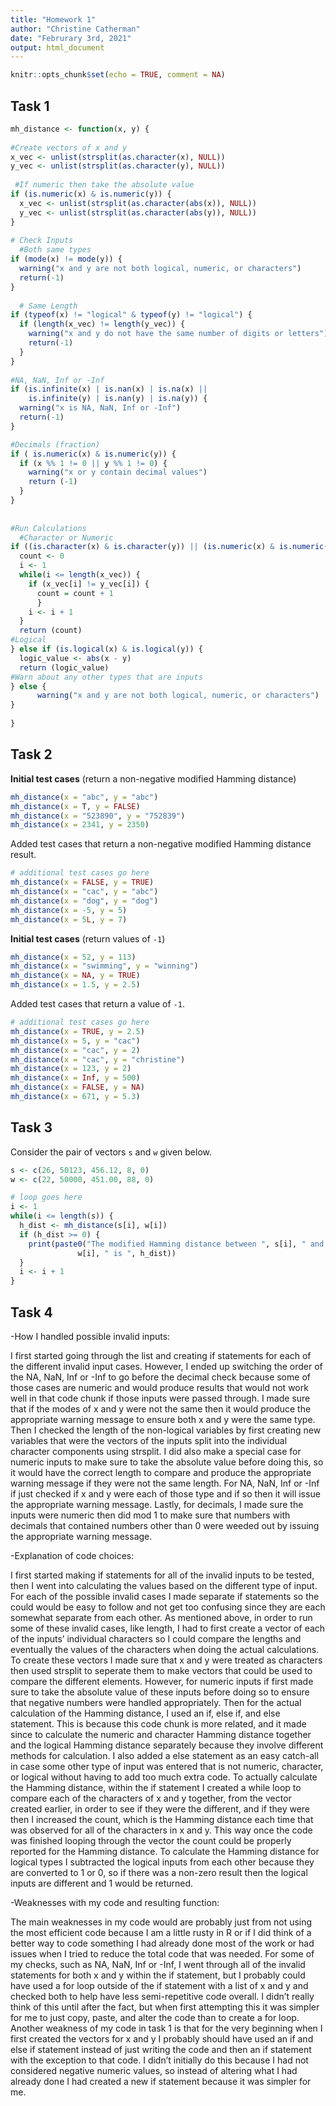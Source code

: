 ```yaml
---
title: "Homework 1"
author: "Christine Catherman"
date: "Februrary 3rd, 2021"
output: html_document
---
```


```r
knitr::opts_chunk$set(echo = TRUE, comment = NA)
```

## Task 1

```r
mh_distance <- function(x, y) {
  
#Create vectors of x and y
x_vec <- unlist(strsplit(as.character(x), NULL))
y_vec <- unlist(strsplit(as.character(y), NULL))
  
 #If numeric then take the absolute value
if (is.numeric(x) & is.numeric(y)) {
  x_vec <- unlist(strsplit(as.character(abs(x)), NULL))
  y_vec <- unlist(strsplit(as.character(abs(y)), NULL))
}
  
# Check Inputs
  #Both same types
if (mode(x) != mode(y)) {
  warning("x and y are not both logical, numeric, or characters")
  return(-1)
}
  
  # Same Length
if (typeof(x) != "logical" & typeof(y) != "logical") {
  if (length(x_vec) != length(y_vec)) {
    warning("x and y do not have the same number of digits or letters")
    return(-1)
  }
}
  
#NA, NaN, Inf or -Inf
if (is.infinite(x) | is.nan(x) | is.na(x) ||
    is.infinite(y) | is.nan(y) | is.na(y)) {
  warning("x is NA, NaN, Inf or -Inf")
  return(-1)
}

#Decimals (fraction)
if ( is.numeric(x) & is.numeric(y)) {
  if (x %% 1 != 0 || y %% 1 != 0) {
    warning("x or y contain decimal values")
    return (-1)
  }
}
  
  
#Run Calculations
  #Character or Numeric
if ((is.character(x) & is.character(y)) || (is.numeric(x) & is.numeric(y))) {
  count <- 0
  i <- 1
  while(i <= length(x_vec)) {
    if (x_vec[i] != y_vec[i]) {
      count = count + 1
      }
    i <- i + 1
  }
  return (count)
#Logical
} else if (is.logical(x) & is.logical(y)) {
  logic_value <- abs(x - y)
  return (logic_value)
#Warn about any other types that are inputs
} else {
      warning("x and y are not both logical, numeric, or characters")
}
  
}
```


## Task 2

**Initial test cases** (return a non-negative modified Hamming distance)

```r
mh_distance(x = "abc", y = "abc")
mh_distance(x = T, y = FALSE)
mh_distance(x = "523890", y = "752839")
mh_distance(x = 2341, y = 2350)
```

Added test cases that return a non-negative modified Hamming distance result.

```r
# additional test cases go here
mh_distance(x = FALSE, y = TRUE)
mh_distance(x = "cac", y = "abc")
mh_distance(x = "dog", y = "dog")
mh_distance(x = -5, y = 5)
mh_distance(x = 5L, y = 7)

```

**Initial test cases** (return values of `-1`)

```r
mh_distance(x = 52, y = 113)
mh_distance(x = "swimming", y = "winning")
mh_distance(x = NA, y = TRUE)
mh_distance(x = 1.5, y = 2.5)
```

Added test cases that return a value of `-1`.

```r
# additional test cases go here
mh_distance(x = TRUE, y = 2.5)
mh_distance(x = 5, y = "cac")
mh_distance(x = "cac", y = 2)
mh_distance(x = "cac", y = "christine")
mh_distance(x = 123, y = 2)
mh_distance(x = Inf, y = 500)
mh_distance(x = FALSE, y = NA)
mh_distance(x = 671, y = 5.3)
```


## Task 3

Consider the pair of vectors `s` and `w` given below.

```r
s <- c(26, 50123, 456.12, 8, 0)
w <- c(22, 50000, 451.00, 88, 0)
```

```r
# loop goes here
i <- 1
while(i <= length(s)) {
  h_dist <- mh_distance(s[i], w[i])
  if (h_dist >= 0) {
    print(paste0("The modified Hamming distance between ", s[i], " and ",
               w[i], " is ", h_dist))
  }
  i <- i + 1
}

```


## Task 4

-How I handled possible invalid inputs:

I first started going through the list and creating if statements for each of 
the different invalid input cases. However, I ended up switching the order of 
the NA, NaN, Inf or -Inf to go before the decimal check because some of those 
cases are numeric and would produce results that would not work well in that 
code chunk if those inputs were passed through. I made sure that if the modes 
of x and y were not the same then it would produce the appropriate warning 
message to ensure both x and y were the same type. Then I checked the length of
the non-logical variables by first creating new variables that were the vectors 
of the inputs split into the individual character components using strsplit. I 
did also make a special case for numeric inputs to make sure to take the 
absolute  value before doing this, so it would have the correct length to 
compare and produce the appropriate warning message if they were not the same 
length. For NA, NaN, Inf or -Inf if just checked if x and y were each of those 
type and if  so then it will issue the appropriate warning message. Lastly, for 
decimals, I made sure the inputs were numeric then did mod 1 to make sure that 
numbers with decimals that contained numbers other than 0 were weeded out by 
issuing the appropriate warning message.

-Explanation of code choices:

I first started making if statements for all of the invalid inputs to be 
tested, then I went into calculating the values based on the different type 
of input. 
For each of the possible invalid cases I made separate if statements so the 
could would be easy to follow and not get too confusing since they are each 
somewhat separate from each other.
As mentioned above, in order to run some of these invalid cases, like length, 
I had to first create a vector of each of the inputs' individual characters so 
I could compare the lengths and eventually the values of the characters when 
doing the actual calculations. To create these vectors I made sure that x and y
were treated as characters then used strsplit to seperate them to make vectors 
that could be used to compare the different elements. However, for numeric 
inputs if first made sure to take the absolute value of these inputs before 
doing so to ensure that negative numbers were handled appropriately. 
Then for the actual calculation of the Hamming distance, I used an if, else if,
and else statement. This is because this code chunk is more related, and it 
made since to calculate the numeric and character Hamming distance together and 
the logical Hamming distance separately because they involve different methods 
for calculation. I also added a else statement as an easy catch-all in case 
some other type of input was entered that is not numeric, character, or logical 
without having to add too much extra code.
To actually calculate the Hamming distance, within the if statement I created a 
while loop to compare each of the characters of x and y together, from the 
vector created earlier, in order to see if they were the different, and if they 
were then I increased the count, which is the Hamming distance each time that 
was observed for all of the characters in x and y. This way once the code was 
finished looping through the vector the count could be properly reported for 
the Hamming distance. To calculate the Hamming distance for logical types I 
subtracted the logical inputs from each other because they are converted to 1 
or 0, so if there was a non-zero result then the logical inputs are different 
and 1 would be returned.

-Weaknesses with my code and resulting function:

The main weaknesses in my code would are probably just from not using the most 
efficient code because I am a little rusty in R or if I did think of a better 
way to code something I had already done most of the work or had issues when I 
tried to reduce the total code that was needed.
For some of my checks, such as NA, NaN, Inf or -Inf, I went through all of the 
invalid statements for both x and y within the if statement, but I probably 
could have used a for loop outside of the if statement with a list of x and y 
and
checked both to help have less semi-repetitive code overall. I didn't really 
think of this until after the fact, but when first attempting this it was 
simpler for me to just copy, paste, and alter the code than to create a for 
loop.
Another weakness of my code in task 1 is that for the very beginning when I 
first created the vectors for x and y I probably should have used an if and 
else if statement instead of just writing the code and then an if statement 
with the exception to that code. I didn't initially do this because I had not 
considered negative numeric values, so instead of altering what I had already 
done I had created a new if statement because it was simpler for me.


